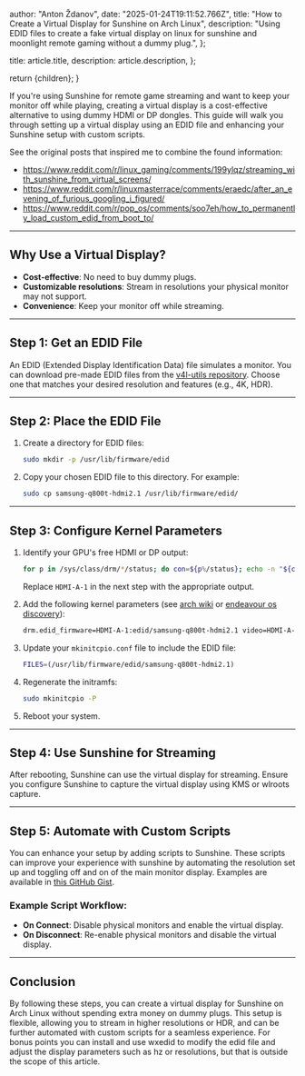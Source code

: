 
  author: "Anton Ždanov",
  date: "2025-01-24T19:11:52.766Z",
  title: "How to Create a Virtual Display for Sunshine on Arch Linux",
  description:
    "Using EDID files to create a fake virtual display on linux for sunshine and moonlight remote gaming without a dummy plug.",
};

  title: article.title,
  description: article.description,
};

  return <ArticleLayout article={article}>{children}</ArticleLayout>;
}

If you're using Sunshine for remote game streaming and want to keep your monitor off while playing, creating a virtual display is a cost-effective alternative to using dummy HDMI or DP dongles. This guide will walk you through setting up a virtual display using an EDID file and enhancing your Sunshine setup with custom scripts.

See the original posts that inspired me to combine the found information:

- https://www.reddit.com/r/linux_gaming/comments/199ylqz/streaming_with_sunshine_from_virtual_screens/
- https://www.reddit.com/r/linuxmasterrace/comments/eraedc/after_an_evening_of_furious_googling_i_figured/
- https://www.reddit.com/r/pop_os/comments/soo7eh/how_to_permanently_load_custom_edid_from_boot_to/

---

## Why Use a Virtual Display?

- **Cost-effective**: No need to buy dummy plugs.
- **Customizable resolutions**: Stream in resolutions your physical monitor may not support.
- **Convenience**: Keep your monitor off while streaming.

---

## Step 1: Get an EDID File

An EDID (Extended Display Identification Data) file simulates a monitor. You can download pre-made EDID files from the [v4l-utils repository](https://git.linuxtv.org/v4l-utils.git/tree/utils/edid-decode/data). Choose one that matches your desired resolution and features (e.g., 4K, HDR).

---

## Step 2: Place the EDID File

1. Create a directory for EDID files:
   ```bash
   sudo mkdir -p /usr/lib/firmware/edid
   ```
2. Copy your chosen EDID file to this directory. For example:
   ```bash
   sudo cp samsung-q800t-hdmi2.1 /usr/lib/firmware/edid/
   ```

---

## Step 3: Configure Kernel Parameters

1. Identify your GPU's free HDMI or DP output:

   ```bash
   for p in /sys/class/drm/*/status; do con=${p%/status}; echo -n "${con#*/card?-}: "; cat $p; done
   ```

   Replace `HDMI-A-1` in the next step with the appropriate output.

2. Add the following kernel parameters (see [arch wiki](https://wiki.archlinux.org/title/Kernel_parameters) or [endeavour os discovery](https://discovery.endeavouros.com/installation/systemd-boot/2022/12/)):

   ```bash
   drm.edid_firmware=HDMI-A-1:edid/samsung-q800t-hdmi2.1 video=HDMI-A-1:e
   ```

3. Update your `mkinitcpio.conf` file to include the EDID file:

   ```bash
   FILES=(/usr/lib/firmware/edid/samsung-q800t-hdmi2.1)
   ```

4. Regenerate the initramfs:

   ```bash
   sudo mkinitcpio -P
   ```

5. Reboot your system.

---

## Step 4: Use Sunshine for Streaming

After rebooting, Sunshine can use the virtual display for streaming. Ensure you configure Sunshine to capture the virtual display using KMS or wlroots capture.

---

## Step 5: Automate with Custom Scripts

You can enhance your setup by adding scripts to Sunshine. These scripts can improve your experience with sunshine by automating the resolution set up and toggling off and on of the main monitor display. Examples are available in [this GitHub Gist](https://gist.github.com/MrHighVoltage/78ca58218a569d253433fd4be883c6c3).

### Example Script Workflow:

- **On Connect**: Disable physical monitors and enable the virtual display.
- **On Disconnect**: Re-enable physical monitors and disable the virtual display.

---

## Conclusion

By following these steps, you can create a virtual display for Sunshine on Arch Linux without spending extra money on dummy plugs. This setup is flexible, allowing you to stream in higher resolutions or HDR, and can be further automated with custom scripts for a seamless experience. For bonus points you can install and use wxedid to modify the edid file and adjust the display parameters such as hz or resolutions, but that is outside the scope of this article.
